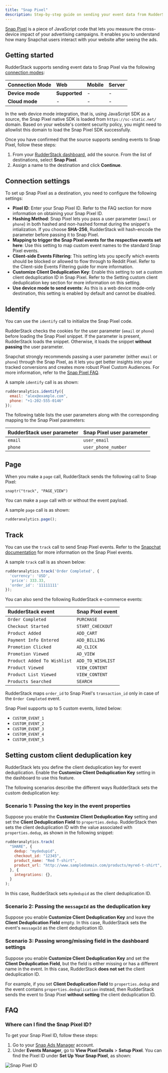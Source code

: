 ```yaml
---
title: "Snap Pixel"
description: Step-by-step guide on sending your event data from RudderStack to Snap Pixel.
---
```


[Snap Pixel](https://ads.snapchat.com/) is a piece of JavaScript code that lets you measure the cross-device impact of your advertising campaigns. It enables you to understand how many Snapchat users interact with your website after seeing the ads.

## Getting started

RudderStack supports sending event data to Snap Pixel via the following <a href="https://rudderstack.com/docs/rudderstack-cloud/rudderstack-connection-modes/">connection modes</a>:

| **Connection Mode** | **Web** | **Mobile** | **Server** |
| :--- | :--- | :--- | :--- |
| **Device mode** | **Supported** | - | - |
| **Cloud mode** | - | - | - |

<div class="infoBlock">
In the web device mode integration, that is, using <Link to="/sources/event-streams/sdks/rudderstack-javascript-sdk">JavaScript SDK</Link> as a source, the Snap Pixel native SDK is loaded from <code class="inline-code">https://sc-static.net/</code> domain. Based on your website's content security policy, you might need to <Link to="/sources/event-streams/sdks/rudderstack-javascript-sdk/load-js-sdk/#allowlist-destination-domain">allowlist this domain</Link> to load the Snap Pixel SDK successfully.
</div>

Once you have confirmed that the source supports sending events to Snap Pixel, follow these steps:

1. From your [RudderStack dashboard](https://app.rudderstack.com/), add the source. From the list of destinations, select **Snap Pixel**.
2. Assign a name to the destination and click **Continue**.

## Connection settings

To set up Snap Pixel as a destination, you need to configure the following settings:

- **Pixel ID**: Enter your Snap Pixel ID. Refer to the <Link to="#faq">FAQ</Link> section for more information on obtaining your Snap Pixel ID.
- **Hashing Method**: Snap Pixel lets you pass a user parameter (`email` or `phone`) in both hashed and non-hashed format during the snippet's intialization. If you choose **SHA-256**, RudderStack will hash-encode the parameter before passing it to Snap Pixel.
- **Mapping to trigger the Snap Pixel events for the respective events set here**: Use this setting to map custom event names to the standard Snap Pixel events.
- **Client-side Events Filtering**: This setting lets you specify which events should be blocked or allowed to flow through to Reddit Pixel. Refer to the <Link to="/sources/sdks/event-filtering/">Client-side Events Filtering</Link> guide for more information.
- **Customize Client Deduplication Key**: Enable this setting to set a custom client deduplication ID in Snap Pixel. Refer to the <Link to="#setting-custom-client-deduplication-key">Setting custom client deduplication key</Link> section for more information on this setting.
- **Use device mode to send events**: As this is a web device mode-only destination, this setting is enabled by default and cannot be disabled.

## Identify

You can use the <Link to="/event-spec/standard-events/identify/">`identify`</Link> call to initialize the Snap Pixel code.

RudderStack checks the cookies for the user parameter (`email` or `phone`) before loading the Snap Pixel snippet. If the parameter is present, RudderStack loads the snippet. Otherwise, it loads the snippet **without passing** the user parameter.

<div class="infoBlock">
Snapchat strongly recommends passing a user parameter (either <code class="inline-code">email</code> or <code class="inline-code">phone</code>) through the Snap Pixel, as it lets you get better insights into your tracked conversions and creates more robust Pixel Custom Audiences. For more information, refer to the <a href="https://businesshelp.snapchat.com/s/article/pixel-website-install?language=en_US">Snap Pixel FAQ</a>.
</div>

A sample `identify` call is as shown:

```javascript
rudderanalytics.identify({
  email: "alex@example.com",
  phone: "+1-202-555-0146"
});   
```

The following table lists the user parameters along with the corresponding mapping to the Snap Pixel parameters:

| **RudderStack user parameter** | **Snap Pixel user parameter** |
| :--- | :--- |
| `email` | `user_email` |
| `phone` | `user_phone_number` |

## Page

When you make a <Link to="/event-spec/standard-events/page/">`page`</Link> call, RudderStack sends the following call to Snap Pixel:

```
snaptr("track", "PAGE_VIEW")
```

<div class="infoBlock">
You can make a <code class="inline-code">page</code> call with or without the event payload.
</div>

A sample `page` call is as shown:

```javascript
rudderanalytics.page();
```

## Track

You can use the <Link to="/event-spec/standard-events/track/">`track`</Link> call to send Snap Pixel events. Refer to the [Snapchat documentation](https://businesshelp.snapchat.com/s/article/pixel-website-install?language=en_US) for more information on the Snap Pixel events.

A sample `track` call is as shown below:

```javascript
rudderanalytics.track('Order Completed', {
  'currency': 'USD',
  'price': 333.33,
  'order_id': '11111111'
});
```

You can also send the following <Link to="/event-spec/ecommerce-events-spec/">RudderStack e-commerce events</Link>:

| **RudderStack event** | **Snap Pixel event** |
| :--- | :--- |
| `Order Completed` | `PURCHASE` |
| `Checkout Started` | `START_CHECKOUT` |
| `Product Added` | `ADD_CART` |
| `Payment Info Entered` | `ADD_BILLING` |
| `Promotion Clicked` | `AD_CLICK` |
| `Promotion Viewed` | `AD_VIEW` |
| `Product Added To Wishlist` | `ADD_TO_WISHLIST` |
| `Product Viewed` | `VIEW_CONTENT` |
| `Product List Viewed` | `VIEW_CONTENT` |
| `Products Searched` | `SEARCH` |

<div class="warningBlock">
RudderStack maps <code class="inline-code">order_id</code> to Snap Pixel's <code class="inline-code">transaction_id</code> only in case of the <code class="inline-code">Order Completed</code> event.  
</div>

Snap Pixel supports up to 5 custom events, listed below:

- `CUSTOM_EVENT_1`
- `CUSTOM_EVENT_2`
- `CUSTOM_EVENT_3`
- `CUSTOM_EVENT_4`
- `CUSTOM_EVENT_5`

## Setting custom client deduplication key

RudderStack lets you define the client deduplication key for event deduplication.  Enable the **Customize Client Deduplication Key** setting in the dashboard to use this feature.

The following scenarios describe the different ways RudderStack sets the custom deduplication key:

### Scenario 1: Passing the key in the event properties

Suppose you enable the **Customize Client Deduplication Key** setting and set the **Client Deduplication Field** to `properties.dedup`. RudderStack then sets the client deduplication ID with the value associated with `properties.dedup`, as shown in the following snippet:

```javascript
rudderanalytics.track(
  "SHARE", {
    dedup: "mydedupid",
    checkout_id: "12345",
    product_name: "Red T-shirt",
    product_url: "http://www.sampledomain.com/products/myred-t-shirt",
  }, {
    integrations: {},
  }
);
```

In this case, RudderStack sets `mydedupid` as the client deduplication ID.

### Scenario 2: Passing the `messageId` as the deduplication key

Suppose you enable **Customize Client Deduplication Key** and leave the **Client Deduplication Field** empty. In this case, RudderStack sets the event's `messageId` as the client deduplication ID.

### Scenario 3: Passing wrong/missing field in the dashboard settings

Suppose you enable **Customize Client Deduplication Key** and set the **Client Deduplication Field**, but the field is either missing or has a different name in the event. In this case, RudderStack **does not set** the client deduplication ID.

For example, if you set **Client Deduplication Field** to `properties.dedup` and the event contains `properties.deduplication` instead, then RudderStack sends the event to Snap Pixel **without setting** the client deduplication ID.

## FAQ

### Where can I find the Snap Pixel ID?

To get your Snap Pixel ID, follow these steps:

1. Go to your [Snap Ads Manager](https://ads.snapchat.com/) account. 
2. Under **Events Manager**, go to **View Pixel Details** > **Setup Pixel**. You can find the Pixel ID under **Set Up Your Snap Pixel**, as shown:

<img src="../../assets/event-stream-destinations/snap-pixel-id.png" alt="Snap Pixel ID" />
